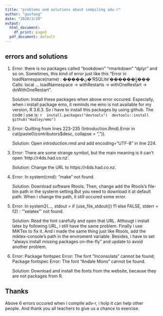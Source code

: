 ```yaml
---
title: "problems and solutions about compiling adv-r"
author: "guofang"
date: "2020/3/20"
output:
  html_document:
    df_print: paged
  pdf_document: default
---
```

## errors and solutions
1. Error: there is no packages called "bookdown" "rmarkdown" "dplyr" and so on. Sometimes, this kind of error just like this
"Error in loadNamespace(name) : �����ڽ�'RSQLite'������ֵĳ̼���
Calls: local ... loadNamespace -> withRestarts -> withOneRestart -> doWithOneRestart". 

   Solution: Install these packages when above error occured. Especially, when i install package emo, it reminds me emo is not available for my version, R 3.6.3. So i have to install this packages by using github. The code i use is:
    ```r
    install.packages("devtools")
    devtools::install github("Hadley/emo")
    ```

2. Error: Quitting from lines 223-235 (Introduction.Rmd).Error in cat(paste0(contributors$desc, collapse = ", ")).
   
   Solution: Open introduction.rmd and add encoding="UTF-8" in line 224. 


3. Error: There are some strange symbol, but the main meaning is it can't open 'http://r4ds.had.co.nz'.
   
   Solution: Change the URL to https://r4ds.had.co.nz.


4. Error: In system(cmd): "make" not found.
   
   Solution: Download software Rtools. Then, change add the Rtools's file-bin path in the systerm setting.But you need to download it at default path. When i change the path, it still occured some error.

5. Error: In system2(..., stdout = if (use_file_stdout()) f1 else FALSE, stderr = f2) : '"xelatex"' not found.

   Solution: Read the hint carefully and open that URL. Althougt i install latex by following URL, i still have the same problem. Finally i use MiKTex to fix it. And i made the same thing just like Rtools, add the miktex-console's path in the enviroment variable. Besides, i have to set "always install missing packages on-the-fly" and update to avoid another problem.
   
6. Error: Package fontspec Error: The font "Inconsolata" cannot be found; Package fontspec Error: The font "Andale Mono" cannot be found.
   
   Solution: Download and install the fonts from the website, because they are not packages from R.

## Thanks   
Above 6 errors occured when i compile adv-r, i holp it can help other people. And thank you all teachers to give us a chance to exercise.
